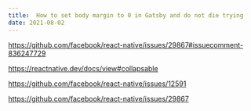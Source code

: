 ```yaml
---
title:  How to set body margin to 0 in Gatsby and do not die trying 
date: 2021-08-02
---
```



https://github.com/facebook/react-native/issues/29867#issuecomment-836247729

https://reactnative.dev/docs/view#collapsable


https://github.com/facebook/react-native/issues/12591

https://github.com/facebook/react-native/issues/29867